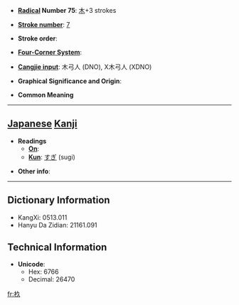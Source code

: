 * '''[[Wiktionary:Chinese radical index| Radical]] Number 75''': [[Wiktionary:Chinese radical index 木|木]]+3 strokes

* '''[[Wiktionary:Chinese total strokes index|Stroke number]]''': [[Wiktionary:Chinese total strokes index 7|7]]

* '''Stroke order''': 

* '''[[Wiktionary:Chinese four corner index|Four-Corner System]]''': 

* '''[[Wiktionary:Chinese Cangjie index|Cangjie input]]''': 木弓人 (DNO), X木弓人 (XDNO)

* '''Graphical Significance and Origin''': 

* '''Common Meaning'''

----

== [[Japanese]] [[Kanji]] ==

* '''Readings'''
** '''[[On]]''': 
** '''[[Kun]]''': [[すぎ]] (sugi)

* '''Other info''':  

----

== Dictionary Information ==

* KangXi: 0513.011
* Hanyu Da Zidian: 21161.091

== Technical Information ==

* '''Unicode''':
** Hex: 6766
** Decimal: 26470

[[fr:杦]]